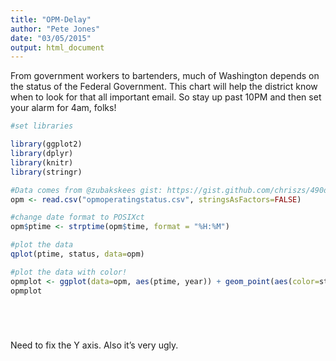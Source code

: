 ```yaml
---
title: "OPM-Delay"
author: "Pete Jones"
date: "03/05/2015"
output: html_document
---
```


From government workers to bartenders, much of Washington depends on the status of the Federal Government. This chart will help the district know when to look for that all important email. So stay up past 10PM and then set your alarm for 4am, folks!

```r

#set libraries

library(ggplot2)
library(dplyr)
library(knitr)
library(stringr)

#Data comes from @zubakskees gist: https://gist.github.com/chriszs/490d9930ac0421f84857 - slightly modified by me. 12-hr changed to 24 hour times.
opm <- read.csv("opmoperatingstatus.csv", stringsAsFactors=FALSE)

#change date format to POSIXct
opm$ptime <- strptime(opm$time, format = "%H:%M")

#plot the data
qplot(ptime, status, data=opm)

#plot the data with color!
opmplot <- ggplot(data=opm, aes(ptime, year)) + geom_point(aes(color=status)) + scale_colour_manual(values=c("red", "yellow", "green"))
opmplot






```

Need to fix the Y axis. Also it's very ugly.